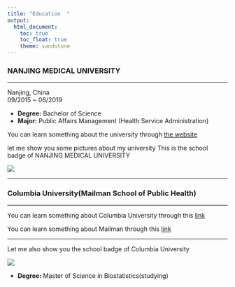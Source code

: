 ```yaml
---
title: "Education  "
output: 
  html_document:
    toc: true
    toc_float: true
    theme: sandstone
---
```


###  NANJING MEDICAL UNIVERSITY   

***

Nanjing, China  
09/2015 ~ 06/2019

  - __Degree:__   Bachelor of Science
  - __Major:__   Public Affairs Management (Health Service Administration)

You can learn something about the university through [the website](http://english.njmu.edu.cn)

let me show you some pictures about my university
This is the school badge of NANJING MEDICAL UNIVERSITY

![](school badge.jpg)

***

###  Columbia University(Mailman School of Public Health)

***
You can learn something about Columbia University through this [link](https://www.columbia.edu/)

You can learn something about Mailman through this [link](https://www.mailman.columbia.edu)

***

Let me also show you the school badge of Columbia University

![](columbia school badge.jpg)


 - __Degree:__    Master of Science in Biostatistics(studying)